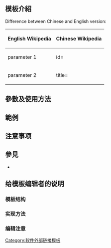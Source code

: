 <includeonly><!-- 在這裡加入模板的保護標識 --></includeonly><noinclude>{{Documentation subpage}}</noinclude>
<!-- 在本行下編輯模板說明 -->
== 模板介紹 ==
Difference between Chinese and English version:
{|
! English Wikipedia
! Chinese Wikipedia
|-
| parameter 1 || id=
|-
| parameter 2 || title=
|}

== 參數及使用方法 ==

== 範例 ==

== 注意事项 ==

== 參見 ==
* {{tl|ITIS}}

== 给模板编辑者的说明 ==
=== 模板结构 ===
=== 实现方法 ===
=== 编辑注意 ===

<includeonly>
<!-- 本行下加入模板的分類 -->
[[Category:软件外部链接模板]]
</includeonly>